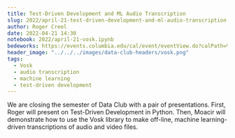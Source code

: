 ```yaml
---
title: Test-Driven Development and ML Audio Transcription
slug: 2022/april-21-test-driven-development-and-ml-audio-transcription
author: Roger Creel
date: 2022-04-21 14:30
notebook: 2022/april-21-vosk.ipynb
bedeworks: https://events.columbia.edu/cal/event/eventView.do?calPath=%2Fpublic%2Fcals%2FMainCal&guid=CAL-00bbdb70-7d512f0a-017d-537a1470-000009bbevents@columbia.edu&recurrenceId=
header_image: "../../../images/data-club-headers/vosk.png"
tags: 
  - Vosk
  - audio transcription
  - machine learning
  - test-driven development
---
```


We are closing the semester of Data Club with a pair of presentations.
First, Roger will present on Test-Driven Development in Python. Then,
Moacir will demonstrate how to use the Vosk library to make off-line,
machine learning-driven transcriptions of audio and video files.

